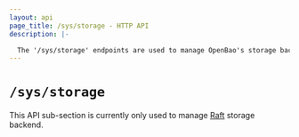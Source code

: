 ```yaml
---
layout: api
page_title: /sys/storage - HTTP API
description: |-

  The '/sys/storage' endpoints are used to manage OpenBao's storage backends.
---
```


# `/sys/storage`

This API sub-section is currently only used to manage [Raft](/vault/api-docs/system/storage/raft) storage backend.
